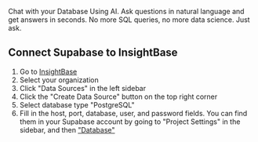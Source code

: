 Chat with your Database Using AI. Ask questions in natural language and get answers in seconds. No more SQL queries, no more data science. Just ask.

## Connect Supabase to InsightBase

1. Go to [InsightBase](https://app.insightbase.ai/)
2. Select your organization
3. Click "Data Sources" in the left sidebar
4. Click the "Create Data Source" button on the top right corner
5. Select database type "PostgreSQL"
6. Fill in the host, port, database, user, and password fields. You can find them in your Supabase account by going to "Project Settings" in the sidebar, and then ["Database"](https://supabase.com/dashboard/project/-/settings/database)

